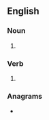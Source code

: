 ==English==

===Noun===
{{head|en|noun form}}

# {{plural of|warehouse|lang=en}}

===Verb===
{{head|en|verb form}}

# {{en-third-person singular of|warehouse}}

===Anagrams===
* {{anagrams|en|a=aeehorssuw|housewares}}